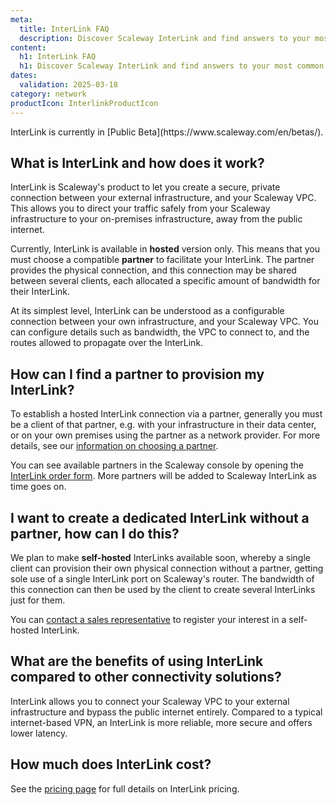 ```yaml
---
meta:
  title: InterLink FAQ
  description: Discover Scaleway InterLink and find answers to your most common questions.
content:
  h1: InterLink FAQ
  h1: Discover Scaleway InterLink and find answers to your most common questions.
dates:
  validation: 2025-03-18
category: network
productIcon: InterlinkProductIcon
---
```


<Message type="important">
InterLink is currently in [Public Beta](https://www.scaleway.com/en/betas/).
</Message>

## What is InterLink and how does it work?

InterLink is Scaleway's product to let you create a secure, private connection between your external infrastructure, and your Scaleway VPC. This allows you to direct your traffic safely from your Scaleway infrastructure to your on-premises infrastructure, away from the public internet.

Currently, InterLink is available in **hosted** version only. This means that you must choose a compatible **partner** to facilitate your InterLink. The partner provides the physical connection, and this connection may be shared between several clients, each allocated a specific amount of bandwidth for their InterLink.

At its simplest level, InterLink can be understood as a configurable connection between your own infrastructure, and your Scaleway VPC. You can configure details such as bandwidth, the VPC to connect to, and the routes allowed to propagate over the InterLink.

## How can I find a partner to provision my InterLink?

To establish a hosted InterLink connection via a partner, generally you must be a client of that partner, e.g. with your infrastructure in their data center, or on your own premises using the partner as a network provider. For more details, see our [information on choosing a partner](/interlink/reference-content/overview/how-to-choose-a-partner).

You can see available partners in the Scaleway console by opening the [InterLink order form](https://console.scaleway.com/interlink/links/order). More partners will be added to Scaleway InterLink as time goes on.

## I want to create a dedicated InterLink without a partner, how can I do this?

We plan to make **self-hosted** InterLinks available soon, whereby a single client can provision their own physical connection without a partner, getting sole use of a single InterLink port on Scaleway's router. The bandwidth of this connection can then be used by the client to create several InterLinks just for them.

You can [contact a sales representative](https://www.scaleway.com/en/contact-sales/) to register your interest in a self-hosted InterLink.

## What are the benefits of using InterLink compared to other connectivity solutions?

InterLink allows you to connect your Scaleway VPC to your external infrastructure and bypass the public internet entirely. Compared to a typical internet-based VPN, an InterLink is more reliable, more secure and offers lower latency.
    
## How much does InterLink cost?

See the [pricing page](https://www.scaleway.com/en/pricing/network/) for full details on InterLink pricing.